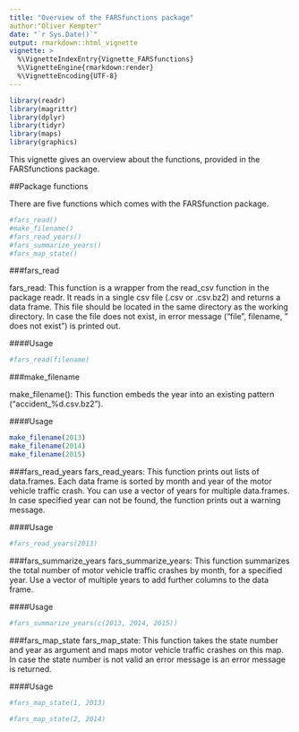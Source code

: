 ---
title: "Overview of the FARSfunctions package"
author:"Oliver Kempter"
date: "`r Sys.Date()`"
output: rmarkdown::html_vignette
vignette: >
  %\VignetteIndexEntry{Vignette_FARSfunctions}
  %\VignetteEngine{rmarkdown:render}
  %\VignetteEncoding{UTF-8}
---

```{r, echo = FALSE}
library(readr)
library(magrittr)
library(dplyr)
library(tidyr)
library(maps)
library(graphics)
```

This vignette gives an overview about the functions, provided in the FARSfunctions package.


##Package functions

There are five functions which comes with the FARSfunction package.

```{r, eval = FALSE}
#fars_read()
#make_filename()
#fars_read_years()
#fars_summarize_years()
#fars_map_state()
```


###fars_read

fars_read: This function is a wrapper from the read_csv function in the package readr. It reads in a single csv file (.csv or .csv.bz2) and returns a data frame. This file should be located in the same directory as the working directory.
In case the file does not exist, in error message ("file", filename, " does not exist") is printed out.

####Usage
```{r, eval = FALSE}
#fars_read(filename)
```


###make_filename

make_filename(): This function embeds the year into an existing pattern ("accident_%d.csv.bz2").

####Usage
```{r}
make_filename(2013)
make_filename(2014)
make_filename(2015)
```


###fars_read_years
fars_read_years: This function prints out lists of data.frames.
Each data frame is sorted by month and year of the motor vehicle traffic crash.
You can use a vector of years for multiple data.frames.
In case specified year can not be found, the function prints out a warning message.

####Usage
```{r, echo = FALSE}
#fars_read_years(2013)
```


###fars_summarize_years
fars_summarize_years: This function summarizes the total number of motor vehicle traffic crashes by month, for a specified year. Use a vector of multiple years to add further columns to the data frame.

####Usage
```{r, echo = FALSE}
#fars_summarize_years(c(2013, 2014, 2015))
```


###fars_map_state
fars_map_state: This function takes the state number and year as argument and maps
motor vehicle traffic crashes on this map.
In case the state number is not valid an error message is an error message is returned.

####Usage
```{r, echo = FALSE}
#fars_map_state(1, 2013)
```

```{r,echo = FALSE}
#fars_map_state(2, 2014)
```
